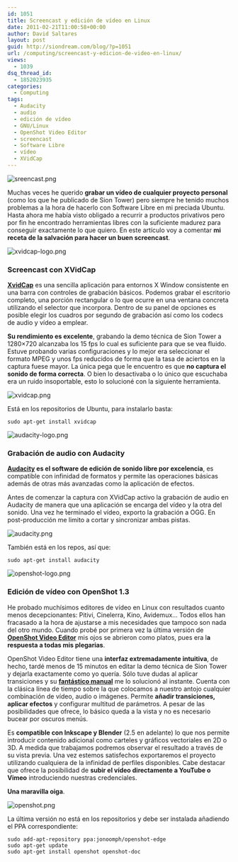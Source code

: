```yaml
---
id: 1051
title: Screencast y edición de vídeo en Linux
date: 2011-02-21T11:00:58+00:00
author: David Saltares
layout: post
guid: http://siondream.com/blog/?p=1051
url: /computing/screencast-y-edicion-de-video-en-linux/
views:
  - 1039
dsq_thread_id:
  - 1852023935
categories:
  - Computing
tags:
  - Audacity
  - audio
  - edición de vídeo
  - GNU/Linux
  - OpenShot Video Editor
  - screencast
  - Software Libre
  - vídeo
  - XVidCap
---
```


![sreencast.png](/img/wp/sreencast.png)

Muchas veces he querido **grabar un vídeo de cualquier proyecto personal** (como los que he publicado de Sion Tower) pero siempre he tenido muchos problemas a la hora de hacerlo con Software Libre en mi preciada Ubuntu. Hasta ahora me había visto obligado a recurrir a productos privativos pero por fin he encontrado herramientas libres con la suficiente madurez para conseguir exactamente lo que quiero. En este artículo voy a comentar **mi receta de la salvación para hacer un buen screencast**.

![xvidcap-logo.png](/img/wp/xvidcap-logo.png)

### Screencast con XVidCap

**[XvidCap](http://xvidcap.sourceforge.net/)** es una sencilla aplicación para entornos X Window consistente en una barra con controles de grabación básicos. Podemos grabar el escritorio completo, una porción rectangular o lo que ocurre en una ventana concreta utilizando el selector que incorpora. Dentro de su panel de opciones es posible elegir los cuadros por segundo de grabación así como los codecs de audio y vídeo a emplear.

**Su rendimiento es excelente**, grabando la demo técnica de Sion Tower a 1280×720 alcanzaba los 15 fps lo cual es suficiente para que se vea fluido. Estuve probando varias configuraciones y lo mejor era seleccionar el formato MPEG y unos fps reducidos de forma que la tasa de aciertos en la captura fuese mayor. La única pega que le encuentro es que **no captura el sonido de forma correcta**. O bien lo desactivaba o lo único que escuchaba era un ruido insoportable, esto lo solucioné con la siguiente herramienta.

![xvidcap.png](/img/wp/xvidcap.png)

Está en los repositorios de Ubuntu, para instalarlo basta:

```
sudo apt-get install xvidcap
```


![audacity-logo.png](/img/wp/audacity-logo.png)

### Grabación de audio con Audacity

**[Audacity](http://audacity.sourceforge.net/) es el software de edición de sonido libre por excelencia**, es compatible con infinidad de formatos y permite las operaciones básicas además de otras más avanzadas como la aplicación de efectos.

Antes de comenzar la captura con XVidCap activo la grabación de audio en Audacity de manera que una aplicación se encarga del vídeo y la otra del sonido. Una vez he terminado el vídeo, exporto la grabación a OGG. En post-producción me limito a cortar y sincronizar ambas pistas.

![audacity.png](/img/wp/audacity.png)

También está en los repos, así que:

```
sudo apt-get install audacity
```


![openshot-logo.png](/img/wp/openshot-logo.png)

### Edición de vídeo con OpenShot 1.3

He probado muchísimos editores de vídeo en Linux con resultados cuanto menos decepcionantes: Pitivi, Cinelerra, Kino, Avidemux… Todos ellos han fracasado a la hora de ajustarse a mis necesidades que tampoco son nada del otro mundo. Cuando probé por primera vez la última versión de **[OpenShot Video Editor](http://www.openshotvideo.com/)** mis ojos se abrieron como platos, pues era l**a respuesta a todas mis plegarias**.

OpenShot Video Editor tiene una **interfaz extremadamente intuitiva**, de hecho, tardé menos de 15 minutos en editar la demo técnica de Sion Tower y dejarla exactamente como yo quería. Sólo tuve dudas al aplicar transiciones y su [**fantástico manual**](http://www.openshotusers.com/help/1.3/es/) me lo solucionó al instante. Cuenta con la clásica línea de tiempo sobre la que colocamos a nuestro antojo cualquier combinación de vídeo, audio o imágenes. Permite **añadir transiciones, aplicar efectos** y configurar multitud de parámetros. A pesar de las posibilidades que ofrece, lo básico queda a la vista y no es necesario bucear por oscuros menús.

Es **compatible con Inkscape y Blender** (2.5 en adelante) lo que nos permite introducir contenido adicional como carteles y gráficos vectoriales en 2D o 3D. A medida que trabajamos podremos observar el resultado a través de su vista previa. Una vez estemos satisfechos exportaremos el proyecto utilizando cualquiera de la infinidad de perfiles disponibles. Cabe destacar que ofrece la posibilidad de **subir el vídeo directamente a YouTube o Vimeo** introduciendo nuestras credenciales.

**Una maravilla oiga**.

![openshot.png](/img/wp/openshot.png)

La última versión no está en los repositorios y debe ser instalada añadiendo el PPA correspondiente:

```
sudo add-apt-repository ppa:jonoomph/openshot-edge
sudo apt-get update
sudo apt-get install openshot openshot-doc
```
